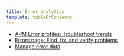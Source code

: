 ```yaml
---
title: Error analytics
template: tableOfContents
---
```


* [APM Error profiles: Troubleshoot trends](/docs/apm/apm-ui-pages/error-analytics/apm-error-profiles-troubleshoot-trends)
* [Errors page: Find, fix, and verify problems](/docs/apm/apm-ui-pages/error-analytics/errors-page-find-fix-verify-problems)
* [Manage error data](/docs/apm/apm-ui-pages/error-analytics/manage-error-data)

